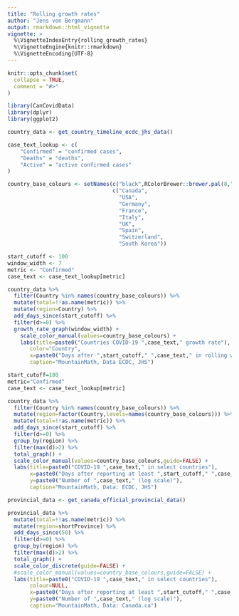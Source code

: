 ```yaml
---
title: "Rolling growth rates"
author: "Jens von Bergmann"
output: rmarkdown::html_vignette
vignette: >
  %\VignetteIndexEntry{rolling_growth_rates}
  %\VignetteEngine{knitr::rmarkdown}
  %\VignetteEncoding{UTF-8}
---
```


```r
knitr::opts_chunk$set(
  collapse = TRUE,
  comment = "#>"
)
```

```r
library(CanCovidData)
library(dplyr)
library(ggplot2)
```

```r
country_data <- get_country_timeline_ecdc_jhs_data()
```

```r
case_text_lookup <- c(
    "Confirmed" = "confirmed cases",
    "Deaths" = "deaths",
    "Active" = "active confirmed cases"
)

country_base_colours <- setNames(c("black",RColorBrewer::brewer.pal(8,"Dark2")),
                                 c("Canada",
                                   "USA",
                                   "Germany",
                                   "France",
                                   "Italy",
                                   "UK",
                                   "Spain",
                                   "Switzerland",
                                   "South Korea"))

```

```r
start_cutoff <- 100
window_width <- 7
metric <- "Confirmed"
case_text <- case_text_lookup[metric]

country_data %>%
  filter(Country %in% names(country_base_colours)) %>%
  mutate(total=!!as.name(metric)) %>%
  mutate(region=Country) %>%
  add_days_since(start_cutoff) %>%
  filter(d>=0) %>%
  growth_rate_graph(window_width) +
    scale_color_manual(values=country_base_colours) +
    labs(title=paste0("Countries COVID-19 ",case_text," growth rate"),
       color="Country",
       x=paste0("Days after ",start_cutoff," ",case_text," in rolling window"),
       caption="MountainMath, Data ECDC, JHS") 

```




```r
start_cutoff=100
metric="Confirmed"
case_text <- case_text_lookup[metric]

country_data %>%
  filter(Country %in% names(country_base_colours)) %>%
  mutate(region=factor(Country,levels=names(country_base_colours))) %>%
  mutate(total=!!as.name(metric)) %>%
  add_days_since(start_cutoff) %>%
  filter(d>=0) %>%
  group_by(region) %>%
  filter(max(d)>2) %>%
  total_graph() +
  scale_color_manual(values=country_base_colours,guide=FALSE) +
  labs(title=paste0("COVID-19 ",case_text," in select countries"),
       x=paste0("Days after reporting at least ",start_cutoff," ",case_text),
       y=paste0("Number of ",case_text," (log scale)"),
       caption="MountainMath, Data: ECDC, JHS") 
```


```r
provincial_data <- get_canada_official_provincial_data() 

provincial_data %>%
  mutate(total=!!as.name(metric)) %>%
  mutate(region=shortProvince) %>%
  add_days_since(50) %>%
  filter(d>=0) %>%
  group_by(region) %>%
  filter(max(d)>2) %>%
  total_graph() +
  scale_color_discrete(guide=FALSE) +
  #scale_color_manual(values=country_base_colours,guide=FALSE) +
  labs(title=paste0("COVID-19 ",case_text," in select countries"),
       colour=NULL,
       x=paste0("Days after reporting at least ",start_cutoff," ",case_text),
       y=paste0("Number of ",case_text," (log scale)"),
       caption="MountainMath, Data: Canada.ca") 
```

